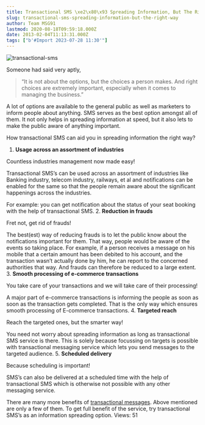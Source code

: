 ```yaml
---
title: Transactional SMS \xe2\x80\x93 Spreading Information, But The Right Way
slug: transactional-sms-spreading-information-but-the-right-way
author: Team MSG91
lastmod: 2020-08-18T09:59:18.000Z
date: 2013-02-04T11:13:31.000Z
tags: ["b'#Import 2023-07-28 11:30'"]
---
```


![transactional-sms](https://images-msg91.s3.ap-south-1.amazonaws.com/content/images/wordpress/2013/02/transactional-sms.jpg)


Someone had said very aptly,



> “It is not about the options, but the choices a person makes. And right choices are extremely important, especially when it comes to managing the business.”
> 
> 


A lot of options are available to the general public as well as marketers to inform people about anything. SMS serves as the best option amongst all of them. It not only helps in spreading information at speed, but it also lets to make the public aware of anything important.


How transactional SMS can aid you in spreading information the right way?


1. **Usage across an assortment of industries**  

Countless industries management now made easy!  

Transactional SMS’s can be used across an assortment of industries like Banking industry, telecom industry, railways, et al and notifications can be enabled for the same so that the people remain aware about the significant happenings across the industries.  

For example: you can get notification about the status of your seat booking with the help of transactional SMS.
2. **Reduction in frauds**  

Fret not, get rid of frauds!  

The best(est) way of reducing frauds is to let the public know about the notifications important for them. That way, people would be aware of the events so taking place. For example, if a person receives a message on his mobile that a certain amount has been debited to his account, and the transaction wasn’t actually done by him, he can report to the concerned authorities that way. And frauds can therefore be reduced to a large extent.
3. **Smooth processing of e-commerce transactions**  

You take care of your transactions and we will take care of their processing!  

A major part of e-commerce transactions is informing the people as soon as soon as the transaction gets completed. That is the only way which ensures smooth processing of E-commerce transactions.
4. **Targeted reach**  

Reach the targeted ones, but the smarter way!  

You need not worry about spreading information as long as transactional SMS service is there. This is solely because focussing on targets is possible with transactional messaging service which lets you send messages to the targeted audience.
5. **Scheduled delivery**  

Because scheduling is important!  

SMS’s can also be delivered at a scheduled time with the help of transactional SMS which is otherwise not possible with any other messaging service.


There are many more benefits of [transactional messages](https://msg91.com/transactional-sms "transactional messages"). Above mentioned are only a few of them. To get full benefit of the service, try transactional SMS’s as an information spreading option.
 Views: 51


